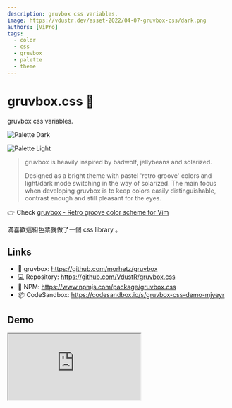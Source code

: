 ```yaml
---
description: gruvbox css variables.
image: https://vdustr.dev/asset-2022/04-07-gruvbox-css/dark.png
authors: [ViPro]
tags:
  - color
  - css
  - gruvbox
  - palette
  - theme
---
```


# gruvbox.css 🎨

gruvbox css variables.

![Palette Dark](https://vdustr.dev/asset-2022/04-07-gruvbox-css/dark.png)

<!--truncate-->

![Palette Light](https://vdustr.dev/asset-2022/04-07-gruvbox-css/light.png)

> gruvbox is heavily inspired by badwolf, jellybeans and solarized.
>
> Designed as a bright theme with pastel 'retro groove' colors and light/dark mode switching in the way of solarized. The main focus when developing gruvbox is to keep colors easily distinguishable, contrast enough and still pleasant for the eyes.

👉 Check [gruvbox - Retro groove color scheme for Vim](https://github.com/morhetz/gruvbox)

滿喜歡這組色票就做了一個 css library 。

## Links

- 🎨 gruvbox: <https://github.com/morhetz/gruvbox>
- 💻 Repository: <https://github.com/VdustR/gruvbox.css>
- 💾 NPM: <https://www.npmjs.com/package/gruvbox.css>
- 📦 CodeSandbox: <https://codesandbox.io/s/gruvbox-css-demo-mjyeyr>

## Demo

<iframe
  src="https://codesandbox.io/embed/gruvbox-css-demo-mjyeyr?fontsize=14&hidenavigation=1&theme=dark"
  style={{
    width: "100%",
    height: 500,
    border: 0,
    borderRadius: 4,
    overflow: "hidden",
  }}
  title="gruvbox.css Demo"
  allow="accelerometer; ambient-light-sensor; camera; encrypted-media; geolocation; gyroscope; hid; microphone; midi; payment; usb; vr; xr-spatial-tracking"
  sandbox="allow-forms allow-modals allow-popups allow-presentation allow-same-origin allow-scripts"
/>

[👉 Open preview](https://mjyeyr.csb.app/)
